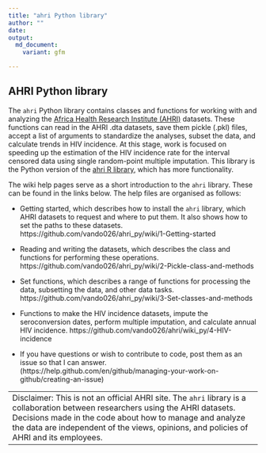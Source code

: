 ```yaml
---
title: "ahri Python library"
author: ""
date: 
output: 
  md_document:
    variant: gfm

---
```


## AHRI Python library

The `ahri` Python library contains classes and functions for working with and analyzing
the [Africa Health Research Institute (AHRI)](
https://www.ahri.org/research/#research-department )  datasets. These functions can
read in the AHRI .dta datasets, save them  pickle (.pkl) files, accept a list of arguments to standardize the analyses, subset the data, and calculate trends in HIV incidence. At this stage, work is focused on speeding up the estimation of the HIV incidence rate for the interval censored data using single random-point multiple imputation. This library is the Python version of the 
[ahri R library](https://github.com/vando026/ahri), which has more functionality.

The wiki help pages serve as a short introduction to the `ahri` library. These can be
found in the links below. The help files are organised as follows:

- Getting started, which describes how to install the `ahri` library, which AHRI datasets
  to request and where to put them.  It also shows how to set the paths to these datasets.
  https://github.com/vando026/ahri_py/wiki/1-Getting-started

- Reading and writing the datasets, which describes the class and functions for performing these
  operations.  https://github.com/vando026/ahri_py/wiki/2-Pickle-class-and-methods

- Set functions, which describes a range of functions for processing the data, subsetting the data, and other data tasks. 
  https://github.com/vando026/ahri_py/wiki/3-Set-classes-and-methods

- Functions to make the HIV incidence datasets, impute the
  seroconversion dates, perform multiple imputation, and calculate annual HIV incidence.
  https://github.com/vando026/ahri/wiki_py/4-HIV-incidence

- If you have questions or wish to contribute to code, post them as an issue so that I can answer. (https://help.github.com/en/github/managing-your-work-on-github/creating-an-issue)


+---------------------------------------------------------------------------------------+
|Disclaimer: This is not an official AHRI site. The `ahri` library is a collaboration   |
|between researchers using the AHRI datasets.  Decisions made in the code about how to  |
|manage and analyze the data are independent of the views, opinions, and policies of    |
|AHRI and its employees.                                                                |
+---------------------------------------------------------------------------------------+
